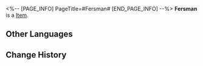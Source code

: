 <%-- [PAGE_INFO]
PageTitle=#Fersman#
[END_PAGE_INFO] --%>
{{Item Infobox
|id          = 250113
|image       = Item Fersman.png
|type        = 
|invCategory = 
|rarity      = 3
|effect      = 
|description = 
}}
'''Fersman''' is a [[Item]].

==Other Languages==
{{Other Languages
|en   = Fersman
|zhs  = 费斯曼
|zht  = 費斯曼
|ja   = フェスマン
|ko   = 퍼스맨
|es   = Fersman
|fr   = Fersman
|ru   = Ферсман
|th   = Fersman
|vi   = Fersman
|de   = Fersman
|id   = Fersman
|pt   = Fersman
}}

==Change History==
{{Change History|1.1}}